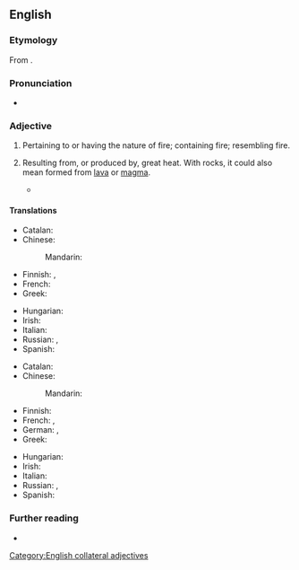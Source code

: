 ==English==

===Etymology===
From {{bor|en|la|igneus|t=fiery}}.

===Pronunciation===
* {{IPA|en|/ˈɪɡni.əs/}}

===Adjective===
{{en-adj|-}}

# Pertaining to or having the nature of fire; containing fire; resembling fire.
#: {{ux|en|The stone had an '''igneous''' appearance.}}
# {{lb|en|geology}} Resulting from, or produced by, great heat. With rocks, it could also mean formed from [[lava]] or [[magma]].
#: {{ux|en|Granite and basalt are '''igneous''' rocks.}}
#* {{quote-book|en|author=Charles Lyell|authorlink=Charles Lyell|title=Principles of Geology|year=1833|volume=III|section=book IV|pageurl=https://archive.org/details/principlesgeolo27lyelgoog/page/n391/mode/1up|page=385|passage=All formations, whether '''igneous''' or aqueous, which can be shown by any such proofs to be of a date posterior to the introduction of man, will be called ''Recent''.}}

====Translations====
{{trans-top|pertaining to, having the nature of fire}}
* Catalan: {{t+|ca|igni}}
* Chinese:
*: Mandarin: {{t|cmn|[[火成]][[的]]|tr=huǒchéng de|sc=Hani}}
* Finnish: {{t+|fi|tulinen}}, {{t+|fi|tuli|alt=tuli-}}
* French: {{t+|fr|igné}}
* Greek: {{t+|el|πυριγενής}}
{{trans-mid}}
* Hungarian: {{t+|hu|tüzes}}
* Irish: {{t|ga|adhantach}}
* Italian: {{t+|it|igneo}}
* Russian: {{t+|ru|о́гненный}}, {{t+|ru|огнево́й}}
* Spanish: {{t+|es|ígneo}}
{{trans-bottom}}

{{trans-top|resulting from, or produced by, the action of great heat}}
* Catalan: {{t+|ca|igni}}
* Chinese:
*: Mandarin: {{t|cmn|[[火成]][[的]]|tr=huǒchéng de|sc=Hani}}
* Finnish: {{t+|fi|tuliperäinen}}
* French: {{t+|fr|igné}}, {{t+|fr|magmatique}}
* German: {{t+|de|eruptiv}}, {{t+|de|vulkanisch}}
* Greek: {{t+|el|πύρινος}}
{{trans-mid}}
* Hungarian: {{t+|hu|vulkáni}}
* Irish: {{t|ga|bruthach}}
* Italian: {{t+|it|igneo}}
* Russian: {{t+|ru|пироге́нный}}, {{t|ru|вулкани́ческого происхожде́ния}}
* Spanish: {{t+|es|ígneo}}
{{trans-bottom}}

===Further reading===
* {{pedia|igneous rock}}

[[Category:English collateral adjectives]]